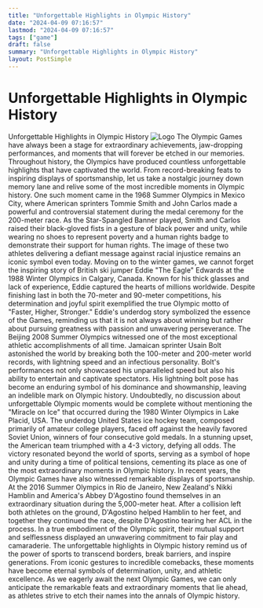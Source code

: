 ```yaml
---
title: "Unforgettable Highlights in Olympic History"
date: "2024-04-09 07:16:57"
lastmod: "2024-04-09 07:16:57"
tags: ["game"]
draft: false
summary: "Unforgettable Highlights in Olympic History"
layout: PostSimple
---
```

# Unforgettable Highlights in Olympic History
Unforgettable Highlights in Olympic History
<img alt="Logo" class="lazyImg" data-src="https://cdn.seniorsselection.com/src_image/e3986f3352901042172a858ac1f4e9a5.webp" src="/statics/image/loading.webp"/>
The Olympic Games have always been a stage for extraordinary achievements, jaw-dropping performances, and moments that will forever be etched in our memories. Throughout history, the Olympics have produced countless unforgettable highlights that have captivated the world. From record-breaking feats to inspiring displays of sportsmanship, let us take a nostalgic journey down memory lane and relive some of the most incredible moments in Olympic history.
One such moment came in the 1968 Summer Olympics in Mexico City, where American sprinters Tommie Smith and John Carlos made a powerful and controversial statement during the medal ceremony for the 200-meter race. As the Star-Spangled Banner played, Smith and Carlos raised their black-gloved fists in a gesture of black power and unity, while wearing no shoes to represent poverty and a human rights badge to demonstrate their support for human rights. The image of these two athletes delivering a defiant message against racial injustice remains an iconic symbol even today.
Moving on to the winter games, we cannot forget the inspiring story of British ski jumper Eddie "The Eagle" Edwards at the 1988 Winter Olympics in Calgary, Canada. Known for his thick glasses and lack of experience, Eddie captured the hearts of millions worldwide. Despite finishing last in both the 70-meter and 90-meter competitions, his determination and joyful spirit exemplified the true Olympic motto of "Faster, Higher, Stronger." Eddie's underdog story symbolized the essence of the Games, reminding us that it is not always about winning but rather about pursuing greatness with passion and unwavering perseverance.
The Beijing 2008 Summer Olympics witnessed one of the most exceptional athletic accomplishments of all time. Jamaican sprinter Usain Bolt astonished the world by breaking both the 100-meter and 200-meter world records, with lightning speed and an infectious personality. Bolt's performances not only showcased his unparalleled speed but also his ability to entertain and captivate spectators. His lightning bolt pose has become an enduring symbol of his dominance and showmanship, leaving an indelible mark on Olympic history.
Undoubtedly, no discussion about unforgettable Olympic moments would be complete without mentioning the "Miracle on Ice" that occurred during the 1980 Winter Olympics in Lake Placid, USA. The underdog United States ice hockey team, composed primarily of amateur college players, faced off against the heavily favored Soviet Union, winners of four consecutive gold medals. In a stunning upset, the American team triumphed with a 4-3 victory, defying all odds. The victory resonated beyond the world of sports, serving as a symbol of hope and unity during a time of political tensions, cementing its place as one of the most extraordinary moments in Olympic history.
In recent years, the Olympic Games have also witnessed remarkable displays of sportsmanship. At the 2016 Summer Olympics in Rio de Janeiro, New Zealand's Nikki Hamblin and America's Abbey D'Agostino found themselves in an extraordinary situation during the 5,000-meter heat. After a collision left both athletes on the ground, D'Agostino helped Hamblin to her feet, and together they continued the race, despite D'Agostino tearing her ACL in the process. In a true embodiment of the Olympic spirit, their mutual support and selflessness displayed an unwavering commitment to fair play and camaraderie.
The unforgettable highlights in Olympic history remind us of the power of sports to transcend borders, break barriers, and inspire generations. From iconic gestures to incredible comebacks, these moments have become eternal symbols of determination, unity, and athletic excellence. As we eagerly await the next Olympic Games, we can only anticipate the remarkable feats and extraordinary moments that lie ahead, as athletes strive to etch their names into the annals of Olympic history.
        